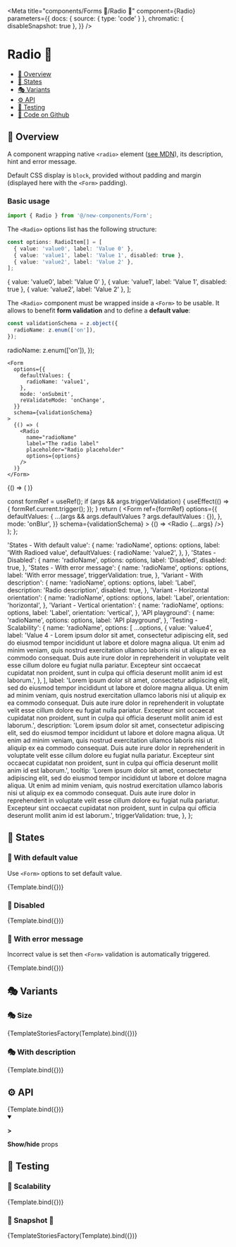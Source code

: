 

<Meta
  title="components/Forms 🦠/Radio 🧬"
  component={Radio}
  parameters={{
    docs: { source: { type: 'code' } },
    chromatic: { disableSnapshot: true },
  }}
/>

# Radio 🧬

- [🧰 Overview](#-overview)
- [🔁 States](#-states)
- [🎭 Variants](#-variants)
- [⚙️ API](#-api)
- [🧪 Testing](#-testing)
- [🐙 Code on Github](https://github.com/hasura/graphql-engine-mono/tree/main/console/src/new-components/Form/Radio.tsx)

## 🧰 Overview

A component wrapping native `<radio>` element ([see MDN](https://developer.mozilla.org/en-US/docs/Web/HTML/Element/input/radio)),
its description, hint and error message.

Default CSS display is `block`, provided without padding and margin (displayed here with the `<Form>` padding).

### Basic usage

```ts
import { Radio } from '@/new-components/Form';
```

The `<Radio>` options list has the following structure:

```ts
const options: RadioItem[] = [
  { value: 'value0', label: 'Value 0' },
  { value: 'value1', label: 'Value 1', disabled: true },
  { value: 'value2', label: 'Value 2' },
];
```

  { value: 'value0', label: 'Value 0' },
  { value: 'value1', label: 'Value 1', disabled: true },
  { value: 'value2', label: 'Value 2' },
];

The `<Radio>` component must be wrapped inside a `<Form>` to be usable. It allows to benefit **form validation**
and to define a **default value**:

```ts
const validationSchema = z.object({
  radioName: z.enum(['on']),
});
```

  radioName: z.enum(['on']),
});

```tsx
<Form
  options={{
    defaultValues: {
      radioName: 'value1',
    },
    mode: 'onSubmit',
    reValidateMode: 'onChange',
  }}
  schema={validationSchema}
>
  {() => (
    <Radio
      name="radioName"
      label="The radio label"
      placeholder="Radio placeholder"
      options={options}
    />
  )}
</Form>
```

<Canvas>
  <Story name="Overview">
    <Form
      options={{
        defaultValues: {
          radioName: 'value1',
        },
        mode: 'onBlur',
      }}
      schema={validationSchema}
    >
      {() => (
        <Radio
          name="radioName"
          label="The radio label"
          placeholder="Radio placeholder"
          options={options}
        />
      )}
    </Form>
  </Story>
</Canvas>

  const formRef = useRef();
  if (args && args.triggerValidation) {
    useEffect(() => {
      formRef.current.trigger();
    });
  }
  return (
    <Form
      ref={formRef}
      options={{
        defaultValues: {
          ...(args && args.defaultValues ? args.defaultValues : {}),
        },
        mode: 'onBlur',
      }}
      schema={validationSchema}
    >
      {() => <Radio {...args} />}
    </Form>
  );
};

  'States - With default value': {
    name: 'radioName',
    options: options,
    label: 'With Radioed value',
    defaultValues: {
      radioName: 'value2',
    },
  },
  'States - Disabled': {
    name: 'radioName',
    options: options,
    label: 'Disabled',
    disabled: true,
  },
  'States - With error message': {
    name: 'radioName',
    options: options,
    label: 'With error message',
    triggerValidation: true,
  },
  'Variant - With description': {
    name: 'radioName',
    options: options,
    label: 'Label',
    description: 'Radio description',
    disabled: true,
  },
  'Variant - Horizontal orientation': {
    name: 'radioName',
    options: options,
    label: 'Label',
    orientation: 'horizontal',
  },
  'Variant - Vertical orientation': {
    name: 'radioName',
    options: options,
    label: 'Label',
    orientation: 'vertical',
  },
  'API playground': {
    name: 'radioName',
    options: options,
    label: 'API playground',
  },
  'Testing - Scalability': {
    name: 'radioName',
    options: [
      ...options,
      {
        value: 'value4',
        label:
          'Value 4 - Lorem ipsum dolor sit amet, consectetur adipiscing elit, sed do eiusmod tempor incididunt ut labore et dolore magna aliqua. Ut enim ad minim veniam, quis nostrud exercitation ullamco laboris nisi ut aliquip ex ea commodo consequat. Duis aute irure dolor in reprehenderit in voluptate velit esse cillum dolore eu fugiat nulla pariatur. Excepteur sint occaecat cupidatat non proident, sunt in culpa qui officia deserunt mollit anim id est laborum.',
      },
    ],
    label:
      'Lorem ipsum dolor sit amet, consectetur adipiscing elit, sed do eiusmod tempor incididunt ut labore et dolore magna aliqua. Ut enim ad minim veniam, quis nostrud exercitation ullamco laboris nisi ut aliquip ex ea commodo consequat. Duis aute irure dolor in reprehenderit in voluptate velit esse cillum dolore eu fugiat nulla pariatur. Excepteur sint occaecat cupidatat non proident, sunt in culpa qui officia deserunt mollit anim id est laborum.',
    description:
      'Lorem ipsum dolor sit amet, consectetur adipiscing elit, sed do eiusmod tempor incididunt ut labore et dolore magna aliqua. Ut enim ad minim veniam, quis nostrud exercitation ullamco laboris nisi ut aliquip ex ea commodo consequat. Duis aute irure dolor in reprehenderit in voluptate velit esse cillum dolore eu fugiat nulla pariatur. Excepteur sint occaecat cupidatat non proident, sunt in culpa qui officia deserunt mollit anim id est laborum.',
    tooltip:
      'Lorem ipsum dolor sit amet, consectetur adipiscing elit, sed do eiusmod tempor incididunt ut labore et dolore magna aliqua. Ut enim ad minim veniam, quis nostrud exercitation ullamco laboris nisi ut aliquip ex ea commodo consequat. Duis aute irure dolor in reprehenderit in voluptate velit esse cillum dolore eu fugiat nulla pariatur. Excepteur sint occaecat cupidatat non proident, sunt in culpa qui officia deserunt mollit anim id est laborum.',
    triggerValidation: true,
  },
};

## 🔁 States

### 🔁 With default value

Use `<Form>` options to set default value.

<Canvas>
  <Story
    name="States - With default value"
    args={stories['States - With default value']}
  >
    {Template.bind({})}
  </Story>
</Canvas>

### 🔁 Disabled

<Canvas>
  <Story name="States - Disabled" args={stories['States - Disabled']}>
    {Template.bind({})}
  </Story>
</Canvas>

### 🔁 With error message

Incorrect value is set then `<Form>` validation is automatically triggered.

<Canvas>
  <Story
    name="States - With error message"
    args={stories['States - With error message']}
  >
    {Template.bind({})}
  </Story>
</Canvas>

## 🎭 Variants

### 🎭 Size

<Canvas>
  <Story
    name="Variant - Orientation"
    args={{
      'Variant - Vertical orientation':
        stories['Variant - Vertical orientation'],
      'Variant - Horizontal orientation':
        stories['Variant - Horizontal orientation'],
    }}
  >
    {TemplateStoriesFactory(Template).bind({})}
  </Story>
</Canvas>

### 🎭 With description

<Canvas>
  <Story
    name="Variant - With description"
    args={stories['Variant - With description']}
  >
    {Template.bind({})}
  </Story>
</Canvas>

## ⚙️ API

<Canvas>
  <Story name="API playground" args={stories['API playground']}>
    {Template.bind({})}
  </Story>
</Canvas>

<details open>
  <summary className="mdx-collapsible-section">
    <p className="mdx-collapsible-section__chevron">
      <strong>&gt;</strong>
    </p>
    <p className="mdx-collapsible-section__label">
      <strong>Show/hide</strong> props
    </p>
  </summary>
  <ArgsTable story="API playground" />
</details>

## 🧪 Testing

### 🧪 Scalability

<Canvas>
  <Story name="Testing - Scalability" args={stories['Testing - Scalability']}>
    {Template.bind({})}
  </Story>
</Canvas>

### 🧪 Snapshot 📸

<Canvas>
  <Story
    name="Testing - Snapshot"
    args={stories}
    parameters={{
      chromatic: { disableSnapshot: false },
    }}
  >
    {TemplateStoriesFactory(Template).bind({})}
  </Story>
</Canvas>
